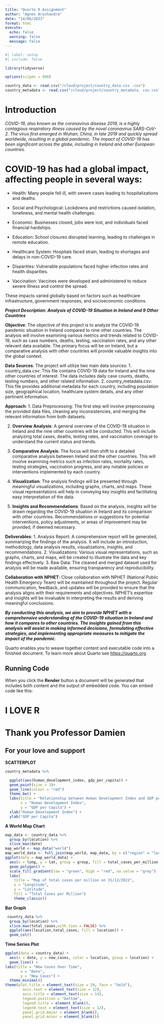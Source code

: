```yaml
---
title: "Quarto R Assignment"
author: "Agnes Aruchandra"
date: "14/06/2023"
format: html
execute: 
  echo: false
  warning: false
  message: false
---
```


```r
#| label: setup
#| include: false

library(tidyverse)

options(scipen = 999)

country_data <- read.csv("/cloud/project/country_data.csv .csv")
country_metadata <- read.csv("/cloud/project/country_metadata. csv.csv")
```

# Introduction 
 *COVID-19, also known as the coronavirus disease 2019, is a highly contagious respiratory illness caused by the novel coronavirus SARS-CoV-2. The virus first emerged in Wuhan, China, in late 2019 and quickly spread worldwide, resulting in a global pandemic. The impact of COVID-19 has been significant across the globe, including in Ireland and other European countries*. 
 
# COVID-19 has had a global impact, affecting people in several ways:

- Health: Many people fell ill, with severe cases leading to hospitalizations and deaths.

- Social and Psychological: Lockdowns and restrictions caused isolation, loneliness, and mental health challenges.

- Economic: Businesses closed, jobs were lost, and individuals faced financial hardships.

- Education: School closures disrupted learning, leading to challenges in remote education.

- Healthcare System: Hospitals faced strain, leading to shortages and delays in non-COVID-19 care.

- Disparities: Vulnerable populations faced higher infection rates and health disparities.

- Vaccination: Vaccines were developed and administered to reduce severe illness and control the spread.

These impacts varied globally based on factors such as healthcare infrastructure, government responses, and socioeconomic conditions.

***Project Description: Analysis of COVID-19 Situation in Ireland and 9 Other Countries***

**Objective**:
The objective of this project is to analyze the COVID-19 pandemic situation in Ireland compared to nine other countries. The analysis will involve examining various metrics and trends related to COVID-19, such as case numbers, deaths, testing, vaccination rates, and any other relevant data available. The primary focus will be on Ireland, but a comparative analysis with other countries will provide valuable insights into the global context.

**Data Sources**:
The project will utilize two main data sources:
1. country_data.csv: This file contains COVID-19 data for Ireland and the nine other countries of interest. The data includes daily case counts, deaths, testing numbers, and other related information.
2. country_metadata.csv: This file provides additional metadata for each country, including population size, geographical location, healthcare system details, and any other pertinent information.

**Approach**:
1. Data Preprocessing: The first step will involve preprocessing the provided data files, cleaning any inconsistencies, and merging the relevant information from both datasets.

2. **Overview Analysis**: A general overview of the COVID-19 situation in Ireland and the nine other countries will be conducted. This will include analyzing total cases, deaths, testing rates, and vaccination coverage to understand the current status and trends.

3. **Comparative Analysis**: The focus will then shift to a detailed comparative analysis between Ireland and the other countries. This will involve examining metrics such as infection rates, mortality rates, testing strategies, vaccination progress, and any notable policies or interventions implemented by each country.

4. **Visualization**: The analysis findings will be presented through meaningful visualizations, including graphs, charts, and maps. These visual representations will help in conveying key insights and facilitating easy interpretation of the data.

5. **Insights and Recommendations**: Based on the analysis, insights will be drawn regarding the COVID-19 situation in Ireland and its comparison with other countries. Recommendations or suggestions for potential interventions, policy adjustments, or areas of improvement may be provided, if deemed necessary.

**Deliverables**:
1. Analysis Report: A comprehensive report will be generated, summarizing the findings of the analysis. It will include an introduction, methodology, data analysis results, visualizations, insights, and recommendations.
2. Visualizations: Various visual representations, such as graphs, charts, and maps, will be created to illustrate the data and key findings effectively.
3. Raw Data: The cleaned and merged dataset used for analysis will be made available, ensuring transparency and reproducibility.

**Collaboration with NPHET**:
Close collaboration with NPHET (National Public Health Emergency Team) will be maintained throughout the project. Regular communication, feedback, and updates will be provided to ensure that the analysis aligns with their requirements and objectives. NPHET's expertise and insights will be invaluable in interpreting the results and deriving meaningful conclusions.

***By conducting this analysis, we aim to provide NPHET with a comprehensive understanding of the COVID-19 situation in Ireland and how it compares to other countries. The insights gained from this analysis will assist in making informed decisions, formulating effective strategies, and implementing appropriate measures to mitigate the impact of the pandemic***.

Quarto enables you to weave together content and executable code into a finished document. To learn more about Quarto see <https://quarto.org>.

## Running Code

When you click the **Render** button a document will be generated that includes both content and the output of embedded code. You can embed code like this:


# I LOVE **R** 

# Thank you Professor Damien
 
## For your love and support


**SCATTERPLOT**
```r
country_metadata %>%

  ggplot(aes(human_development_index, gdp_per_capita)) +
  geom_point(size = 3)+
  geom_line(colour = "red")
  theme_bw() +
  labs(title = "Relationship between Human Development Index and GDP per Capita",
       x = "Human Development Index",
       y = "GDP per Capita") +
  xlab("Human Development Index") +
  ylab("GDP per Capita")

```


**A World Map Chart**

```r

map_data <- country_data %>% 
  group_by(location) %>%
  slice_max(date)
map_world <- map_data("world") 
map_world_data <- full_join(map_world, map_data, by = c("region" = "location"))
ggplot(data = map_world_data) +
  aes(x = long, y = lat, group = group, fill = total_cases_per_million) +
  geom_polygon() +
  scale_fill_gradient(low = "green", high = "red", na.value = "grey")
  labs(
    title = "Map of total cases per million on 31/12/2022",
    x = "Longitude",
    y = "Latitude",
    fill = "Total Cases per Million")
    theme_classic()
```

**Bar Graph**

```r
 country_data %>% 
  group_by(location) %>% 
  slice_max(total_cases,with_ties = FALSE) %>%
  ggplot(aes(location,total_cases, fill = location)) +
  geom_col()
```

**Time Series Plot**

```r
ggplot(data = country_data) +
  aes(x = date, y = new_cases, color = location, group = location) +
  geom_line() +
labs(title = "New Cases Over Time",
       x = "Date",
       y = "New Cases") + 
  theme_minimal() 
theme(plot.title = element_text(size = 20, face = "bold"),
        axis.text = element_text(size = 12),
        axis.title = element_text(size = 14),
        legend.position = "bottom",
        legend.title = element_blank(),
        legend.text = element_text(size = 12),
        panel.grid.major = element_blank(),
        panel.grid.minor = element_blank())
 
   

```

